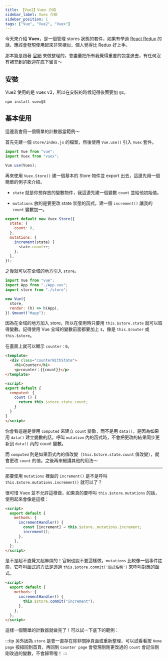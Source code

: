 ```yaml
---
title: 【Vue2】Vuex 介紹
sidebar_label: Vuex 介紹
sidebar_position: 1
tags: ["Vue", "Vue2", "Vuex"]
---
```



今天來介紹 **Vuex**，是一個管理 stores 狀態的套件，如果有學過 [React Redux](https://react-redux.js.org/) 的話，應該會發現使用起來非常相似，個人覺得比 Redux 好上手。

那本篇是跟著 [官網](https://v3.vuex.vuejs.org/zh/) 來做整理的，會盡量把所有我覺得重要的包含進去，有任何沒有補充到的歡迎在底下留言～

## 安裝

Vue2 使用的是 vuex v3，所以在安裝的時候記得後面要加 `@3`。

```npm
npm install vuex@3
```

## 基本使用

這邊我會用一個簡單的計數器當範例～

首先先建一個 `store/index.js` 的檔案，然後使用 `Vue.use()` 引入 `Vuex` 套件。

```js title='store/index.js'
import Vue from "vue";
import Vuex from "vuex";

Vue.use(Vuex);
```

再來使用 `Vuex.Store()` 建一個基本的 Store 物件並 export 出去，這邊先用一個簡單的例子來介紹。

- `state` 就是你想存放的變數物件，我這邊先建一個變數 `count` 並給他初始值。

- `mutations` 放的是要更改 state 狀態的函式，建一個 `increment()` 讓我的 `count` 變數加一。

```js title='store/index.js'
export default new Vuex.Store({
  state: {
    count: 0,
  },
  mutations: {
    increment(state) {
      state.count++;
    },
  },
});
```

之後就可以在全域的地方引入 `store`。

```js title='main.js'
import Vue from "vue";
import App from "./App.vue";
import store from "./store";

new Vue({
  store,
  render: (h) => h(App),
}).$mount("#app");
```

因為在全域的地方加入 store，所以在使用時只要用 `this.$store.state` 就可以取得變數。記得使用 Vue 全域的變數前面都要加上 `$`，像是 `this.$router` 或 `this.$store`。

在畫面上就可以顯示 `counter：0`。

```html {4,9-13} title='App.vue'
<template>
  <div class="counterWithState">
    <h1>Counter</h1>
    <p>counter：{{count}}</p>
</template>

<script>
export default {
  computed: {
    count () {
      return this.$store.state.count;
    }
  }
}
</script>
```

你會看這邊是使用 `computed` 來建立 `count` 變數，而不是用 `data()`，是因為如果用 `data()` 建立變數的話，呼叫 `mutation` 內的函式時，不會把更改的結果同步更新到 `data()` 內的 count 變數。

而 `computed` 則是如果函式內的值改變（`this.$store.state.count` 值改變），就會更改 `count` 的值。之後再來細講其他的用法～

---

那要使用 `mutations` 裡面的 `increment()` 是不是呼叫 `this.$store.mutations.increment()` 就可以了？

很可惜 Vuex 並不允許這樣做，如果真的要呼叫 `this.$store.mutations` 的話，使用起來會像是這樣：

```html {4-7}
<script>
  export default {
    methods: {
      incrementHandler() {
        const [increment] = this.$store._mutations.increment;
        increment();
      },
    },
  };
</script>
```

是不是超不直覺又超麻煩的！官網也說不要這樣做，`mutations` 比較像一個事件註冊，它呼叫函式的方法是透過 `this.$store.commit('函式名稱')` 來呼叫對應的函式。

```html {4-6}
<script>
  export default {
    methods: {
      incrementHandler() {
        this.$store.commit("increment");
      },
    },
  };
</script>
```

這樣一個簡單的計數器就做完了！可以試一下底下的範例：

<CodeSandbox
  url='https://codesandbox.io/embed/bitter-sun-cs7hlr?fontsize=14&hidenavigation=1&theme=dark'
  title='Vuex'
  initialPath='counter'
  codebasePath='/src/store/index.js'
/>

:::tip
另外因為 `store` 是會一直存在除非關掉頁面或重新整理，可以試看看按 `Home page` 按紐回到首頁，再回到 `Counter page` 會發現剛剛更改過的 `count` 會記住剛剛改過的變數，不會歸零喔！
:::
